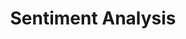 ---
title: 'Sentiment Analysis'
description: 'Score text on a scale of positive, negative, or neutral'
icon: 'face-laugh-wink'
---